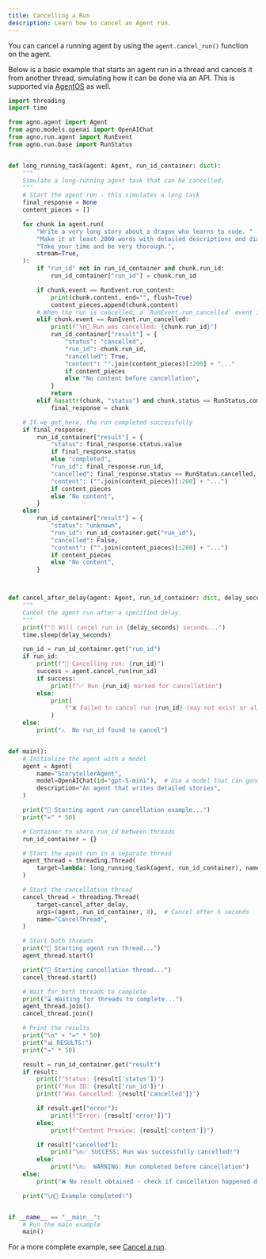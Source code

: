 ```yaml
---
title: Cancelling a Run
description: Learn how to cancel an Agent run.
---
```


You can cancel a running agent by using the `agent.cancel_run()` function on the agent.

Below is a basic example that starts an agent run in a thread and cancels it from another thread, simulating how it can be done via an API. This is supported via [AgentOS](/agent-os/api#cancelling-a-run) as well.

```python
import threading
import time

from agno.agent import Agent
from agno.models.openai import OpenAIChat
from agno.run.agent import RunEvent
from agno.run.base import RunStatus


def long_running_task(agent: Agent, run_id_container: dict):
    """
    Simulate a long-running agent task that can be cancelled.
    """
    # Start the agent run - this simulates a long task
    final_response = None
    content_pieces = []

    for chunk in agent.run(
        "Write a very long story about a dragon who learns to code. "
        "Make it at least 2000 words with detailed descriptions and dialogue. "
        "Take your time and be very thorough.",
        stream=True,
    ):
        if "run_id" not in run_id_container and chunk.run_id:
            run_id_container["run_id"] = chunk.run_id

        if chunk.event == RunEvent.run_content:
            print(chunk.content, end="", flush=True)
            content_pieces.append(chunk.content)
        # When the run is cancelled, a `RunEvent.run_cancelled` event is emitted
        elif chunk.event == RunEvent.run_cancelled:
            print(f"\n🚫 Run was cancelled: {chunk.run_id}")
            run_id_container["result"] = {
                "status": "cancelled",
                "run_id": chunk.run_id,
                "cancelled": True,
                "content": "".join(content_pieces)[:200] + "..."
                if content_pieces
                else "No content before cancellation",
            }
            return
        elif hasattr(chunk, "status") and chunk.status == RunStatus.completed:
            final_response = chunk

    # If we get here, the run completed successfully
    if final_response:
        run_id_container["result"] = {
            "status": final_response.status.value
            if final_response.status
            else "completed",
            "run_id": final_response.run_id,
            "cancelled": final_response.status == RunStatus.cancelled,
            "content": ("".join(content_pieces)[:200] + "...")
            if content_pieces
            else "No content",
        }
    else:
        run_id_container["result"] = {
            "status": "unknown",
            "run_id": run_id_container.get("run_id"),
            "cancelled": False,
            "content": ("".join(content_pieces)[:200] + "...")
            if content_pieces
            else "No content",
        }



def cancel_after_delay(agent: Agent, run_id_container: dict, delay_seconds: int = 3):
    """
    Cancel the agent run after a specified delay.
    """
    print(f"⏰ Will cancel run in {delay_seconds} seconds...")
    time.sleep(delay_seconds)

    run_id = run_id_container.get("run_id")
    if run_id:
        print(f"🚫 Cancelling run: {run_id}")
        success = agent.cancel_run(run_id)
        if success:
            print(f"✅ Run {run_id} marked for cancellation")
        else:
            print(
                f"❌ Failed to cancel run {run_id} (may not exist or already completed)"
            )
    else:
        print("⚠️  No run_id found to cancel")


def main():
    # Initialize the agent with a model
    agent = Agent(
        name="StorytellerAgent",
        model=OpenAIChat(id="gpt-5-mini"),  # Use a model that can generate long responses
        description="An agent that writes detailed stories",
    )

    print("🚀 Starting agent run cancellation example...")
    print("=" * 50)

    # Container to share run_id between threads
    run_id_container = {}

    # Start the agent run in a separate thread
    agent_thread = threading.Thread(
        target=lambda: long_running_task(agent, run_id_container), name="AgentRunThread"
    )

    # Start the cancellation thread
    cancel_thread = threading.Thread(
        target=cancel_after_delay,
        args=(agent, run_id_container, 8),  # Cancel after 5 seconds
        name="CancelThread",
    )

    # Start both threads
    print("🏃 Starting agent run thread...")
    agent_thread.start()

    print("🏃 Starting cancellation thread...")
    cancel_thread.start()

    # Wait for both threads to complete
    print("⌛ Waiting for threads to complete...")
    agent_thread.join()
    cancel_thread.join()

    # Print the results
    print("\n" + "=" * 50)
    print("📊 RESULTS:")
    print("=" * 50)

    result = run_id_container.get("result")
    if result:
        print(f"Status: {result['status']}")
        print(f"Run ID: {result['run_id']}")
        print(f"Was Cancelled: {result['cancelled']}")

        if result.get("error"):
            print(f"Error: {result['error']}")
        else:
            print(f"Content Preview: {result['content']}")

        if result["cancelled"]:
            print("\n✅ SUCCESS: Run was successfully cancelled!")
        else:
            print("\n⚠️  WARNING: Run completed before cancellation")
    else:
        print("❌ No result obtained - check if cancellation happened during streaming")

    print("\n🏁 Example completed!")


if __name__ == "__main__":
    # Run the main example
    main()
```

For a more complete example, see [Cancel a run](https://github.com/agno-agi/agno/tree/main/cookbook/agents/other/cancel_a_run.py).
